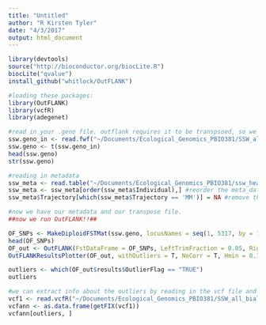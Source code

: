 ```yaml
---
title: "Untitled"
author: "R Kirsten Tyler"
date: "4/3/2017"
output: html_document
---
```


```r

library(devtools)
source("http://bioconductor.org/biocLite.R")
biocLite("qvalue")
install_github("whitlock/OutFLANK")

#loading these packages:
library(OutFLANK)
library(vcfR)
library(adegenet)

#read in your .geno file. outflank requires it to be transpsoed, so we'll do that next: 
ssw.geno_in <- read.fwf("~/Documents/Ecological_Genomics_PBIO381/SSW_all_biallelic.MAF0.02.Miss0.8.recode.vcf.geno", width=rep(1,24))
ssw.geno <- t(ssw.geno_in)
head(ssw.geno)
str(ssw.geno)

#reading in metadata
ssw_meta <- read.table("~/Documents/Ecological_Genomics_PBIO381/ssw_healthloc.txt", T) #read in the data
ssw_meta <- ssw_meta[order(ssw_meta$Individual),] #reorder the meta_data by Ind number
ssw_meta$Trajectory[which(ssw_meta$Trajectory == 'MM')] = NA #remove the MMs from the analysis (setting them to NA)

#now we have our metadata and our transpose file. 
##now we run OutFLANK!!##

OF_SNPs <- MakeDiploidFSTMat(ssw.geno, locusNames = seq(1, 5317, by = 1), popNames = ssw_meta$Trajectory)
head(OF_SNPs)
OF_out <- OutFLANK(FstDataFrame = OF_SNPs, LeftTrimFraction = 0.05, RightTrimFraction = 0.05, Hmin = 0.01, NumberOfSamples = 3, qthreshold = 0.1)
OutFLANKResultsPlotter(OF_out, withOutliers = T, NoCorr = T, Hmin = 0.1, binwidth = 0.005, titletext = "Scan for Local Selection")
```



```r
outliers <- which(OF_out$results$OutlierFlag == "TRUE")
outliers
```

```r
#we can extract info about the outliers by reading in the vcf file and looking at the annotations
vcf1 <- read.vcfR("~/Documents/Ecological_Genomics_PBIO381/SSW_all_biallelic.MAF0.02.Miss0.8.recode.vcf")
vcfann <- as.data.frame(getFIX(vcf1))
vcfann[outliers, ]
```





